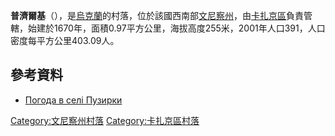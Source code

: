 {{coord|49|49|32|N|28|46|27|E|scale:30000|display=title}}

'''普濟爾基'''（{{lang-uk|Пузирки}}），是[[烏克蘭|烏克蘭]]的村落，位於該國西南部[[文尼察州|文尼察州]]，由[[卡扎京區|卡扎京區]]負責管轄，始建於1670年，面積0.97平方公里，海拔高度255米，2001年人口391，人口密度每平方公里403.09人。

==參考資料==
*[http://weather.in.ua/ua/vinnickaja/21836 Погода в селі Пузирки] {{Wayback|url=http://weather.in.ua/ua/vinnickaja/21836 |date=20160828191509 }}

[[Category:文尼察州村落|Category:文尼察州村落]]
[[Category:卡扎京區村落|Category:卡扎京區村落]]


{{Vinnytsia-geo-stub}}